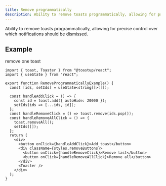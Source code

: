 ```yaml
---
title: Remove programmatically
description: Ability to remove toasts programmatically, allowing for precise control over which notifications should be dismissed.
---
```


Ability to remove toasts programmatically, allowing for precise control over which notifications should be dismissed.


<RemoveProgrammaticallyExample />

## Example

remove one toast

```tsx
import { toast, Toaster } from "@toastup/react";
import { useState } from "react";

export function RemoveProgrammaticallyExample() {
  const [ids, setIds] = useState<string[]>([]);

  const handleAddClick = () => {
    const id = toast.add({ autoHide: 20000 });
    setIds(ids => [...ids, id]);
  };
  const handleRemoveClick = () => toast.remove(ids.pop());
  const handleRemoveAllClick = () => {
    toast.removeAll();
    setIds([]);
  };
  return (
    <div>
      <button onClick={handleAddClick}>Add toast</button>
      <div className={styles.removeButtons}>
        <button onClick={handleRemoveClick}>Remove last</button>
        <button onClick={handleRemoveAllClick}>Remove all</button>
      </div>
      <Toaster />
    </div>
  );
}
```


<Blob1 />
